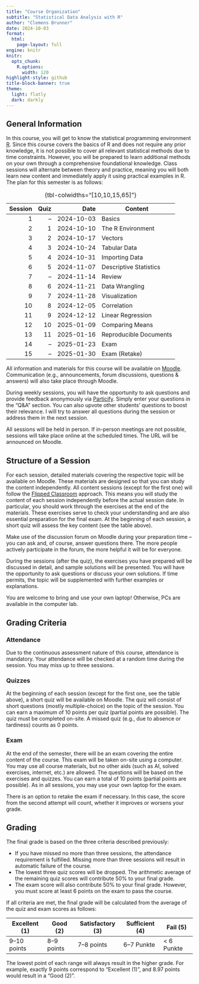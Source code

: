 ```yaml
---
title: "Course Organization"
subtitle: "Statistical Data Analysis with R"
author: "Clemens Brunner"
date: 2024-10-03
format:
  html:
    page-layout: full
engine: knitr
knitr:
  opts_chunk: 
    R.options:
      width: 120
highlight-style: github
title-block-banner: true
theme:
  light: flatly
  dark: darkly
---
```


## General Information

In this course, you will get to know the statistical programming environment [R](https://www.r-project.org/). Since this course covers the basics of R and does not require any prior knowledge, it is not possible to cover all relevant statistical methods due to time constraints. However, you will be prepared to learn additional methods on your own through a comprehensive foundational knowledge. Class sessions will alternate between theory and practice, meaning you will both learn new content and immediately apply it using practical examples in R. The plan for this semester is as follows:

| Session | Quiz | Date       | Content                |
|--------:|-----:|-----------:|------------------------|
| 1       |   –  | 2024-10-03 | Basics                 |
| 2       |   1  | 2024-10-10 | The R Environment      |
| 3       |   2  | 2024-10-17 | Vectors                |
| 4       |   3  | 2024-10-24 | Tabular Data           |
| 5       |   4  | 2024-10-31 | Importing Data         |
| 6       |   5  | 2024-11-07 | Descriptive Statistics |
| 7       |   –  | 2024-11-14 | Review                 |
| 8       |   6  | 2024-11-21 | Data Wrangling         |
| 9       |   7  | 2024-11-28 | Visualization          |
| 10      |   8  | 2024-12-05 | Correlation            |
| 11      |   9  | 2024-12-12 | Linear Regression      |
| 12      |  10  | 2025-01-09 | Comparing Means        |
| 13      |  11  | 2025-01-16 | Reproducible Documents |
| 14      |   –  | 2025-01-23 | Exam                   |
| 15      |   –  | 2025-01-30 | Exam (Retake)          |

: {tbl-colwidths="[10,10,15,65]"}

All information and materials for this course will be available on [Moodle](https://moodle.uni-graz.at/login/index.php). Communication (e.g., announcements, forum discussions, questions & answers) will also take place through Moodle.

During weekly sessions, you will have the opportunity to ask questions and provide feedback anonymously via [Particify](https://ars.uni-graz.at/p/14274442). Simply enter your questions in the "Q&A" section. You can also upvote other students' questions to boost their relevance. I will try to answer all questions during the session or address them in the next session.

All sessions will be held in person. If in-person meetings are not possible, sessions will take place online at the scheduled times. The URL will be announced on Moodle.


## Structure of a Session

For each session, detailed materials covering the respective topic will be available on Moodle. These materials are designed so that you can study the content independently. All content sessions (except for the first one) will follow the [Flipped Classroom](https://en.wikipedia.org/wiki/Flipped_classroom) approach. This means you will study the content of each session independently before the actual session date. In particular, you should work through the exercises at the end of the materials. These exercises serve to check your understanding and are also essential preparation for the final exam. At the beginning of each session, a short quiz will assess the key content (see the table above).

:::{.callout-tip}
Make use of the discussion forum on Moodle during your preparation time – you can ask and, of course, answer questions there. The more people actively participate in the forum, the more helpful it will be for everyone.
:::

During the sessions (after the quiz), the exercises you have prepared will be discussed in detail, and sample solutions will be presented. You will have the opportunity to ask questions or discuss your own solutions. If time permits, the topic will be supplemented with further examples or explanations.

You are welcome to bring and use your own laptop! Otherwise, PCs are available in the computer lab.


## Grading Criteria

### Attendance

Due to the continuous assessment nature of this course, attendance is mandatory. Your attendance will be checked at a random time during the session. You may miss up to three sessions.


### Quizzes

At the beginning of each session (except for the first one, see the table above), a short quiz will be available on Moodle. The quiz will consist of short questions (mostly multiple-choice) on the topic of the session. You can earn a maximum of 10 points per quiz (partial points are possible). The quiz must be completed on-site. A missed quiz (e.g., due to absence or tardiness) counts as 0 points.


### Exam

At the end of the semester, there will be an exam covering the entire content of the course. This exam will be taken on-site using a computer. You may use all course materials, but no other aids (such as AI, solved exercises, internet, etc.) are allowed. The questions will be based on the exercises and quizzes. You can earn a total of 10 points (partial points are possible). As in all sessions, you may use your own laptop for the exam.

There is an option to retake the exam if necessary. In this case, the score from the second attempt will count, whether it improves or worsens your grade.


## Grading

The final grade is based on the three criteria described previously:

- If you have missed no more than three sessions, the attendance requirement is fulfilled. Missing more than three sessions will result in automatic failure of the course.
- The lowest three quiz scores will be dropped. The arithmetic average of the remaining quiz scores will contribute 50% to your final grade.
- The exam score will also contribute 50% to your final grade. However, you must score at least 6 points on the exam to pass the course.

If all criteria are met, the final grade will be calculated from the average of the quiz and exam scores as follows:

| Excellent (1) | Good (2)   | Satisfactory (3) | Sufficient (4) | Fail (5)    |
|---------------|------------|------------------|----------------|-------------|
| 9–10 points   | 8–9 points | 7–8 points       | 6–7 Punkte     | \< 6 Punkte |

The lowest point of each range will always result in the higher grade. For example, exactly 9 points correspond to "Excellent (1)", and 8.97 points would result in a "Good (2)".
